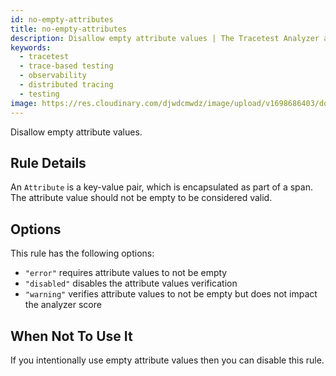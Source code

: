 ```yaml
---
id: no-empty-attributes
title: no-empty-attributes
description: Disallow empty attribute values | The Tracetest Analyzer analyzes OpenTelemetry traces
keywords:
  - tracetest
  - trace-based testing
  - observability
  - distributed tracing
  - testing
image: https://res.cloudinary.com/djwdcmwdz/image/upload/v1698686403/docs/Blog_Thumbnail_14_rsvkmo.jpg
---
```


Disallow empty attribute values.

## Rule Details

An `Attribute` is a key-value pair, which is encapsulated as part of a span. The attribute value should not be empty to be considered valid.

## Options

This rule has the following options:

- `"error"` requires attribute values to not be empty
- `"disabled"` disables the attribute values verification
- `"warning"` verifies attribute values to not be empty but does not impact the analyzer score

## When Not To Use It

If you intentionally use empty attribute values then you can disable this rule.
